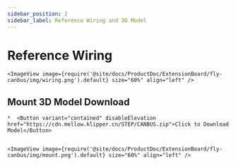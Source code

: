 ```yaml
---
sidebar_position: 2
sidebar_label: Reference Wiring and 3D Model
---
```






# Reference Wiring

    <ImageView image={require('@site/docs/ProductDoc/ExtensionBoard/fly-canbus/img/wiring.png').default} size="60%" align="left" />


## Mount 3D Model Download

    *  <Button variant="contained" disableElevation href="https://cdn.mellow.klipper.cn/STEP/CANBUS.zip">Click to Download Model</Button>


    <ImageView image={require('@site/docs/ProductDoc/ExtensionBoard/fly-canbus/img/mount.png').default} size="60%" align="left" />